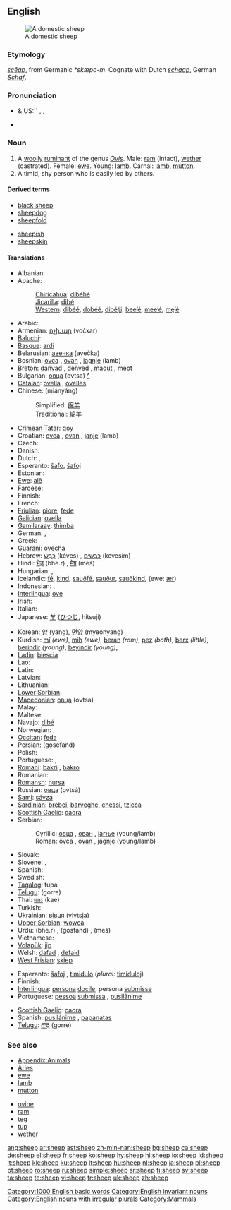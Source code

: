 {{wikipedia|dab=sheep (disambiguation)|sheep}}
==English==
[[Image:Ovis orientalis aries 'Skudde' (aka).jpg|thumb|A domestic sheep]]

===Etymology===
{{OE.}} ''[[sceap|scēap]]'', from Germanic ''*skæpo-m''.  Cognate with Dutch ''[[schaap]]'', German ''[[Schaf]]''.

===Pronunciation===
* {{a|RP}} & US:'' {{enPR|shēp}}, {{IPA|/ʃiːp/}}, {{SAMPA|/Si:p/}}
* {{audio|en-us-sheep.ogg|Audio (US)}}
*: {{IPAchar|[[Rhymes:English:-iːp|Rhymes: -iːp]]}}

===Noun===
{{wikipedia}}
{{en-noun|sheep}}

# A [[woolly]] [[ruminant]] of the genus ''[[Ovis]]''. Male: [[ram]] (intact), [[wether]] (castrated). Female: [[ewe]]. Young: [[lamb]]. Carnal: [[lamb]], [[mutton]].
# A timid, shy person who is easily led by others.

====Derived terms====
{{top2}}
* [[black sheep]]
* [[sheepdog]]
* [[sheepfold]]
{{mid2}}
* [[sheepish]]
* [[sheepskin]]
{{bottom}}

====Translations====
{{trans-top|animal}}
* Albanian: {{t-|sq|dele|xs=Albanian}}
* Apache:
*: [[Chiricahua]]: [[dibéhé]]
*: [[Jicarilla]]: [[dibé]]
*: [[Western Apache|Western]]: [[dibéé]], [[dobéé]], [[dibéłįį]], [[bee’é]], [[mee’é]], [[mę’é]]
* Arabic: {{Arab|[[خروف]]}} {{IPAchar|(xarūf)}} {{m}}
* Armenian: [[ոչխար]] (vočxar)
* [[Baluchi]]: {{Arab|[[میش]]}} {{IPAchar|(mēš)}}
* [[Basque]]: [[ardi]]
* Belarusian: [[авечка]] (avečka) {{f}}
* Bosnian: [[ovca]] {{f}}, [[ovan]] {{m}}, [[jagnje]] {{n}} (lamb)
* [[Breton]]: [[dañvad]] {{m}}, deñved {{p}}, [[maout]] {{m}}, meot {{p}}
* Bulgarian: [[овца]] (ovtsa) {{f}} [[:bg:овца|^]]
* [[Catalan]]: [[ovella]] {{f}}, [[ovelles]] {{p}}
* Chinese: (miányáng)
*: Simplified: [[绵羊]]
*: Traditional: [[綿羊]]
* [[Crimean Tatar]]: [[qoy]]
* Croatian: [[ovca]] {{f}}, [[ovan]] {{m}}, [[janje]] {{n}} (lamb)
* Czech: {{t-|cs|ovce}}
* Danish: {{t+|da|får|n}}
* Dutch: {{t+|nl|schaap|n}}, {{t+|nl|schapen|p}}
* Esperanto: [[ŝafo]], [[ŝafoj]] {{p}}
* Estonian: {{t+|et|lammas}}
* [[Ewe]]: [[alẽ]]
* Faroese: {{t+|fo|seyður|xs=Faroese}}
* Finnish: {{t+|fi|lammas}}
* French: {{t+|fr|mouton|m}}
* [[Friulian]]: [[piore]], [[fede]]
* [[Galician]]: [[ovella]]
* [[Gamilaraay]]: [[thimba]]
* German: {{t+|de|Schaf|n}}, {{t-|de|Schafe|p}}
* Greek: {{t+|el|πρόβατο|n|tr=próvato|sc=Grek}}
* [[Guaraní]]: [[ovecha]]
* Hebrew: [[כבש|כֶּבֶשׂ]] (kéves) {{m}}, [[כבשים]] (kevesím) {{p}}
* Hindi: [[भेड़]] (bhe.r) {{f}}, [[मेष]] (meš) {{m}}
* Hungarian: {{t+|hu|juh}}, {{t+|hu|birka}}
* Icelandic: [[fé]], [[kind]], [[sauðfé]], [[sauður]], [[sauðkind]], (ewe: [[ær]])
* Indonesian: {{t+|id|domba|xs=Indonesian}}, {{t+|id|biri-biri|xs=Indonesian}}
* [[Interlingua]]: [[ove]]
* Irish: {{t+|ga|caora|xs=Irish}}
* Italian: {{t+|it|pecora|f}}
* Japanese: [[羊]] ([[ひつじ]], hitsují)
{{trans-mid}}
* Korean: [[양]] (yang), [[면양]] (myeonyang)
* Kurdish: [[mî]] ''(ewe)'', [[mih]] ''(ewe)'', [[beran]] ''(ram)'', [[pez]] ''(both)'', [[berx]] ''(little)'', [[berindir]] ''(young)'', [[beyindir]] ''(young)'', {{KUchar|[[مه‌ڕ]]}}
* [[Ladin]]: [[biescia]]
* Lao: {{t-|lo|ແກະ|tr=kë'|sc=Laoo|xs=Lao}}
* Latin: {{t-|la|ovis|f}}
* Latvian: {{t-|lv|aita|xs=Latvian}}
* Lithuanian: {{t+|lt|avis|xs=Lithuanian}}
* [[Lower Sorbian]]: {{tø|dsb|wójca|f|xs=Lower Sorbian}}
* [[Macedonian]]: [[овца]] (ovtsa) {{f}}
* Malay: {{t-|ms|kambing biri biri|xs=Malay}}
* Maltese: {{t-|mt|nagħġa|xs=Maltese}}
* Navajo: [[dibé]]
* Norwegian: {{t+|no|sau|m}}, {{t-|no|får|n}}
* [[Occitan]]: [[feda]] {{f}}
* Persian: {{fa-Arab|[[گوسفند]]}} (gosefand)
* Polish: {{t+|pl|owca|f}}
* Portuguese: {{t+|pt|carneiro|m}}, {{t+|pt|ovelha|f}}
* [[Romani]]: [[bakri]] {{f}}, [[bakro]] {{m}}
* Romanian: {{t+|ro|oaie}}
* [[Romansh]]: [[nursa]]
* Russian: [[овца#Russian|овца]] (ovtsá) {{f}}
* [[Sami]]: [[sávza]]
* [[Sardinian]]: [[brebei]], [[barveghe]], [[chessi]], [[tzicca]]
* [[Scottish Gaelic]]: [[caora]] {{f}}
* Serbian:
*: Cyrillic: [[овца]] {{f}}, [[ован]] {{m}}, [[јагње]] {{n}} (young/lamb)
*: Roman: [[ovca]] {{f}}, [[ovan]] {{m}}, [[jagnje]] {{n}} (young/lamb)
* Slovak: {{t-|sk|ovca|f}}
* Slovene: {{t+|sl|ovca|f}}, {{t+|sl|oven|m}}
* Spanish: {{t+|es|oveja|f}}
* Swedish: {{t+|sv|får|n}}
* [[Tagalog]]: tupa
* [[Telugu]]: {{t+|te|గొర్రె|sc=Telu}} (gorre)
* Thai: [[แกะ]] (kae)
* Turkish: {{t+|tr|koyun}}
* Ukrainian: [[вівця]] (vivtsja) {{f}}
* [[Upper Sorbian]]: [[wowca]] {{f}}
* Urdu: {{ur-Arab|[[بھیڑ]]}} (bhe.r) {{f}}, {{ur-Arab|[[گوسفند]]}} (gosfand) {{f}}, {{ur-Arab|[[میش]]}} (meš) {{m}}
* Vietnamese: {{t+|vi|cừu|xs=Vietnamese}}
* [[Volapük]]: [[jip]]
* Welsh: [[dafad]] {{f}}, [[defaid]] {{p}}
* [[West Frisian]]: [[skiep]]
{{trans-bottom}}

{{trans-top|shy person}}
* Esperanto: [[ŝafoj]] {{p}}, [[timidulo]] (''plural:'' [[timiduloj]])
* Finnish: {{t-|fi|hiirulainen}}
* [[Interlingua]]: [[persona]] [[docile]], persona [[submisse]]
* Portuguese: [[pessoa]] [[submissa]] {{f}}, [[pusilânime]] {{m|f}}
{{trans-mid}}
* [[Scottish Gaelic]]: [[caora]]
* Spanish: [[pusilánime]] {{m|f}}, [[papanatas]] {{m|f}}
* [[Telugu]]: [[గొర్రె]] (gorre)
{{trans-bottom}}

===See also===
{{top2}}
* [[Appendix:Animals]]
* [[Aries]]
* [[ewe]]
* [[lamb]]
* [[mutton]]
{{mid2}}
* [[ovine]]
* [[ram]]
* [[teg]]
* [[tup]]
* [[wether]]
{{bottom}}

[[Category:1000 English basic words]]
[[Category:English invariant nouns]]
[[Category:English nouns with irregular plurals]]
[[Category:Mammals]]

[[ang:sheep]]
[[ar:sheep]]
[[ast:sheep]]
[[zh-min-nan:sheep]]
[[bg:sheep]]
[[ca:sheep]]
[[de:sheep]]
[[el:sheep]]
[[fr:sheep]]
[[ko:sheep]]
[[hy:sheep]]
[[hi:sheep]]
[[io:sheep]]
[[id:sheep]]
[[it:sheep]]
[[kk:sheep]]
[[ku:sheep]]
[[lt:sheep]]
[[hu:sheep]]
[[nl:sheep]]
[[ja:sheep]]
[[pl:sheep]]
[[pt:sheep]]
[[ro:sheep]]
[[ru:sheep]]
[[simple:sheep]]
[[sr:sheep]]
[[fi:sheep]]
[[sv:sheep]]
[[ta:sheep]]
[[te:sheep]]
[[vi:sheep]]
[[tr:sheep]]
[[uk:sheep]]
[[zh:sheep]]